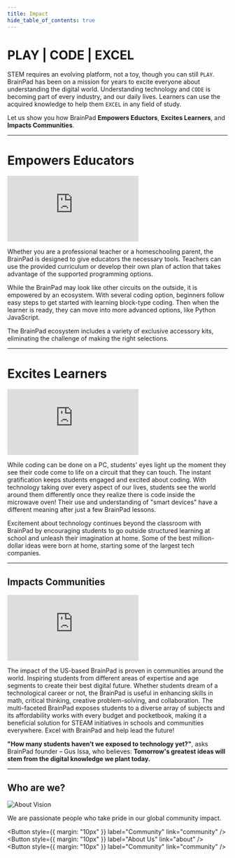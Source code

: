 ```yaml
---
title: Impact
hide_table_of_contents: true
---
```



<div style={{display: 'block',  justifyContent: 'center', alignItems: 'center', textAlign: 'center'}}>


# PLAY | CODE | EXCEL

STEM requires an evolving platform, not a toy, though you can still `PLAY`. BrainPad has been on a mission for years to excite everyone about understanding the digital world. Understanding technology and `CODE` is becoming part of every industry, and our daily lives. Learners can use the acquired knowledge to help them `EXCEL` in any field of study.

Let us show you how BrainPad **Empowers Eductors**, **Excites Learners**, and **Impacts Communities**.

---

# Empowers Educators

<div class="videocontainer">
    <iframe class="responsive-width" 
        src="https://www.youtube.com/embed/c8rSdkxqPyE" 
        frameborder="0"
        allowfullscreen>
    </iframe>
</div>

Whether you are a professional teacher or a homeschooling parent, the BrainPad is designed to give educators the necessary tools. Teachers can use the provided curriculum or develop their own plan of action that takes advantage of the supported programming options.

While the BrainPad may look like other circuits on the outside, it is empowered by an ecosystem. With several coding option, beginners follow easy steps to get started with learning block-type coding. Then when the learner is ready, they can move into more advanced options, like Python JavaScript.

The BrainPad ecosystem includes a variety of exclusive accessory kits, eliminating the challenge of making the right selections.

---

# Excites Learners

<div class="videocontainer">
    <iframe class="responsive-width" 
        src="https://www.youtube.com/embed/beI1bTGQ_PE" 
        frameborder="0"
        allowfullscreen>
    </iframe>
</div>

While coding can be done on a PC, students' eyes light up the moment they see their code come to life on a circuit that they can touch. The instant gratification keeps students engaged and excited about coding. With technology taking over every aspect of our lives, students see the world around them differently once they realize there is code inside the microwave oven! Their use and understanding of "smart devices" have a different meaning after just a few BrainPad lessons.

Excitement about technology continues beyond the classroom with BrainPad by encouraging students to go outside structured learning at school and unleash their imagination at home. Some of the best million-dollar ideas were born at home, starting some of the largest tech companies.

---

## Impacts Communities

<div class="videocontainer">
    <iframe class="responsive-width" 
        src="https://www.youtube.com/embed/Ka8mVRXtPTg" 
        frameborder="0"
        allowfullscreen>
    </iframe>
</div>

The impact of the US-based BrainPad is proven in communities around the world. Inspiring students from different areas of expertise and age segments to create their best digital future. Whether students dream of a technological career or not, the BrainPad is useful in enhancing skills in math, critical thinking, creative problem-solving, and collaboration. The multi-faceted BrainPad exposes students to a diverse array of subjects and its affordability works with every budget and pocketbook, making it a beneficial solution for STEAM initiatives in schools and communities everywhere. Excel with BrainPad and help lead the future!

<p
  style={{
    backgroundColor: "orange",
    color: "black",
    padding: "0px 0px 0px 30px",
  }}
>

**"How many students haven’t we exposed to technology yet?"**, asks BrainPad founder – Gus Issa, who believes: **Tomorrow's greatest ideas will <strong>stem</strong> from the digital knowledge we plant today.**
</p>


---

## Who are we?

![About Vision](pathname:///img/impact-whoarewe.png)

We are passionate people who take pride in our global community impact.


<Button
  style={{ margin: "10px" }}
  label="Community"
  link="community"
/>
<Button
  style={{ margin: "10px" }}
  label="About Us"
  link="about"
/>
<Button
  style={{ margin: "10px" }}
  label="Community"
  link="community"
/>
</div>